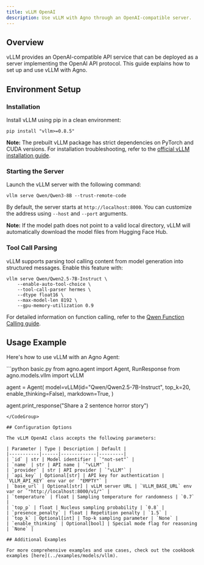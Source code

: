 ```yaml
---
title: vLLM OpenAI
description: Use vLLM with Agno through an OpenAI-compatible server.
---
```


## Overview

vLLM provides an OpenAI-compatible API service that can be deployed as a server implementing the OpenAI API protocol. This guide explains how to set up and use vLLM with Agno.

## Environment Setup

### Installation

Install vLLM using pip in a clean environment:

```shell
pip install "vllm>=0.8.5"
```

**Note:** The prebuilt vLLM package has strict dependencies on PyTorch and CUDA versions. For installation troubleshooting, refer to the [official vLLM installation guide](https://docs.vllm.ai/en/latest/getting_started/installation.html).

### Starting the Server

Launch the vLLM server with the following command:

```shell
vllm serve Qwen/Qwen3-8B --trust-remote-code
```

By default, the server starts at `http://localhost:8000`. You can customize the address using `--host` and `--port` arguments.

**Note:** If the model path does not point to a valid local directory, vLLM will automatically download the model files from Hugging Face Hub.

### Tool Call Parsing

vLLM supports parsing tool calling content from model generation into structured messages. Enable this feature with:

```shell
vllm serve Qwen/Qwen2.5-7B-Instruct \
    --enable-auto-tool-choice \
    --tool-call-parser hermes \
    --dtype float16 \
    --max-model-len 8192 \
    --gpu-memory-utilization 0.9
```

For detailed information on function calling, refer to the [Qwen Function Calling guide](https://qwen.readthedocs.io/en/latest/framework/function_call.html#vllm).

## Usage Example

Here's how to use vLLM with an Agno Agent:

<CodeGroup>
```python basic.py
from agno.agent import Agent, RunResponse
from agno.models.vllm import vLLM

agent = Agent(
    model=vLLM(id="Qwen/Qwen2.5-7B-Instruct", top_k=20, enable_thinking=False),
    markdown=True,
)

agent.print_response("Share a 2 sentence horror story")
```
</CodeGroup>

## Configuration Options

The vLLM OpenAI class accepts the following parameters:

| Parameter | Type | Description | Default |
|-----------|------|-------------|---------|
| `id` | str | Model identifier | `"not-set"` |
| `name` | str | API name | `"vLLM"` |
| `provider` | str | API provider | `"vLLM"` |
| `api_key` | Optional[str] | API key for authentication | `VLLM_API_KEY` env var or `"EMPTY"` |
| `base_url` | Optional[str] | vLLM server URL | `VLLM_BASE_URL` env var or `"http://localhost:8000/v1/"` |
| `temperature` | float | Sampling temperature for randomness | `0.7` |
| `top_p` | float | Nucleus sampling probability | `0.8` |
| `presence_penalty` | float | Repetition penalty | `1.5` |
| `top_k` | Optional[int] | Top-k sampling parameter | `None` |
| `enable_thinking` | Optional[bool] | Special mode flag for reasoning | `None` |

## Additional Examples

For more comprehensive examples and use cases, check out the cookbook examples [here](../examples/models/vllm).